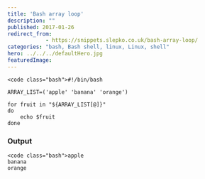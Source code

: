 ```yaml
---
title: 'Bash array loop'
description: ""
published: 2017-01-26
redirect_from:
            - https://snippets.slepko.co.uk/bash-array-loop/
categories: "bash, Bash shell, linux, Linux, shell"
hero: ../../../defaultHero.jpg
featuredImage:
---
```

```
<code class="bash">#!/bin/bash

ARRAY_LIST=('apple' 'banana' 'orange')

for fruit in "${ARRAY_LIST[@]}"
do
    echo $fruit
done
```

### Output

```
<code class="bash">apple
banana
orange
```
